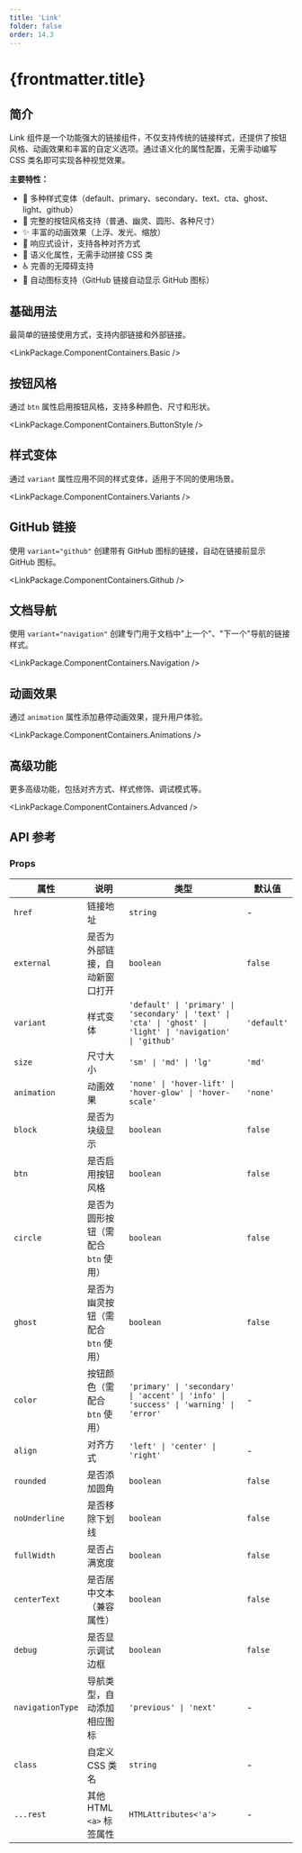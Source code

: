 ```yaml
---
title: 'Link'
folder: false
order: 14.3
---
```



# {frontmatter.title}

## 简介

Link 组件是一个功能强大的链接组件，不仅支持传统的链接样式，还提供了按钮风格、动画效果和丰富的自定义选项。通过语义化的属性配置，无需手动编写 CSS 类名即可实现各种视觉效果。

**主要特性：**
- 🎨 多种样式变体（default、primary、secondary、text、cta、ghost、light、github）
- 🔘 完整的按钮风格支持（普通、幽灵、圆形、各种尺寸）
- ✨ 丰富的动画效果（上浮、发光、缩放）
- 📱 响应式设计，支持各种对齐方式
- 🎯 语义化属性，无需手动拼接 CSS 类
- ♿ 完善的无障碍支持
- 🔗 自动图标支持（GitHub 链接自动显示 GitHub 图标）

## 基础用法

最简单的链接使用方式，支持内部链接和外部链接。

<LinkPackage.ComponentContainers.Basic />

## 按钮风格

通过 `btn` 属性启用按钮风格，支持多种颜色、尺寸和形状。

<LinkPackage.ComponentContainers.ButtonStyle />

## 样式变体

通过 `variant` 属性应用不同的样式变体，适用于不同的使用场景。

<LinkPackage.ComponentContainers.Variants />

## GitHub 链接

使用 `variant="github"` 创建带有 GitHub 图标的链接，自动在链接前显示 GitHub 图标。

<LinkPackage.ComponentContainers.Github />

## 文档导航

使用 `variant="navigation"` 创建专门用于文档中"上一个"、"下一个"导航的链接样式。

<LinkPackage.ComponentContainers.Navigation />

## 动画效果

通过 `animation` 属性添加悬停动画效果，提升用户体验。

<LinkPackage.ComponentContainers.Animations />

## 高级功能

更多高级功能，包括对齐方式、样式修饰、调试模式等。

<LinkPackage.ComponentContainers.Advanced />

## API 参考

### Props

| 属性 | 说明 | 类型 | 默认值 |
|------|------|------|--------|
| `href` | 链接地址 | `string` | - |
| `external` | 是否为外部链接，自动新窗口打开 | `boolean` | `false` |
| `variant` | 样式变体 | `'default' \| 'primary' \| 'secondary' \| 'text' \| 'cta' \| 'ghost' \| 'light' \| 'navigation' \| 'github'` | `'default'` |
| `size` | 尺寸大小 | `'sm' \| 'md' \| 'lg'` | `'md'` |
| `animation` | 动画效果 | `'none' \| 'hover-lift' \| 'hover-glow' \| 'hover-scale'` | `'none'` |
| `block` | 是否为块级显示 | `boolean` | `false` |
| `btn` | 是否启用按钮风格 | `boolean` | `false` |
| `circle` | 是否为圆形按钮（需配合 `btn` 使用） | `boolean` | `false` |
| `ghost` | 是否为幽灵按钮（需配合 `btn` 使用） | `boolean` | `false` |
| `color` | 按钮颜色（需配合 `btn` 使用） | `'primary' \| 'secondary' \| 'accent' \| 'info' \| 'success' \| 'warning' \| 'error'` | - |
| `align` | 对齐方式 | `'left' \| 'center' \| 'right'` | - |
| `rounded` | 是否添加圆角 | `boolean` | `false` |
| `noUnderline` | 是否移除下划线 | `boolean` | `false` |
| `fullWidth` | 是否占满宽度 | `boolean` | `false` |
| `centerText` | 是否居中文本（兼容属性） | `boolean` | `false` |
| `debug` | 是否显示调试边框 | `boolean` | `false` |
| `navigationType` | 导航类型，自动添加相应图标 | `'previous' \| 'next'` | - |
| `class` | 自定义 CSS 类名 | `string` | - |
| `...rest` | 其他 HTML `<a>` 标签属性 | `HTMLAttributes<'a'>` | - |
